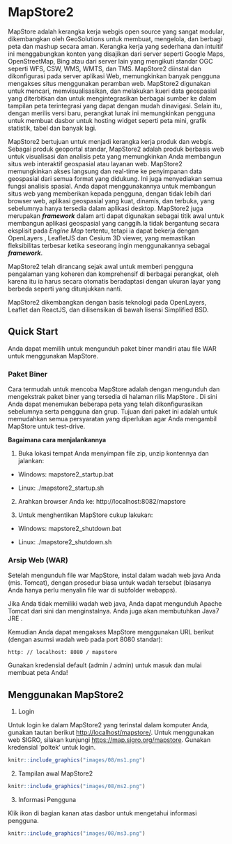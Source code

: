 # MapStore2 {#hari_kedelapan}


MapStore adalah kerangka kerja webgis open source yang sangat modular, dikembangkan oleh GeoSolutions untuk membuat, mengelola, dan berbagi peta dan mashup secara aman. Kerangka kerja yang sederhana dan intuitif ini menggabungkan konten yang disajikan dari server seperti Google Maps, OpenStreetMap, Bing atau dari server lain yang mengikuti standar OGC seperti WFS, CSW, WMS, WMTS, dan TMS. MapStore2 diinstal dan dikonfigurasi pada server aplikasi Web, memungkinkan banyak pengguna mengakses situs menggunakan peramban web. MapStore2 digunakan untuk mencari, memvisualisasikan, dan melakukan kueri data geospasial yang diterbitkan dan untuk mengintegrasikan berbagai sumber ke dalam tampilan peta terintegrasi yang dapat dengan mudah dinavigasi. Selain itu, dengan merilis versi baru, perangkat lunak ini memungkinkan pengguna untuk membuat dasbor untuk hosting widget seperti peta mini, grafik statistik, tabel dan banyak lagi.

MapStore2 bertujuan untuk menjadi kerangka kerja produk dan webgis. Sebagai produk geoportal standar, MapStore2 adalah produk berbasis web untuk visualisasi dan analisis peta yang memungkinkan Anda membangun situs web interaktif geospasial atau layanan web. MapStore2 memungkinkan akses langsung dan real-time ke penyimpanan data geospasial dari semua format yang didukung. Ini juga menyediakan semua fungsi analisis spasial. Anda dapat menggunakannya untuk membangun situs web yang memberikan kepada pengguna, dengan tidak lebih dari browser web, aplikasi geospasial yang kuat, dinamis, dan terbuka, yang sebelumnya hanya tersedia dalam aplikasi desktop. MapStore2 juga merupakan ***framework*** dalam arti dapat digunakan sebagai titik awal untuk membangun aplikasi geospasial yang canggih.Ia tidak bergantung secara eksplisit pada *Engine Map* tertentu, tetapi ia dapat bekerja dengan OpenLayers , LeafletJS dan Cesium 3D viewer, yang memastikan fleksibilitas terbesar ketika seseorang ingin menggunakannya sebagai ***framework***.

MapStore2 telah dirancang sejak awal untuk memberi pengguna pengalaman yang koheren dan komprehensif di berbagai perangkat, oleh karena itu ia harus secara otomatis beradaptasi dengan ukuran layar yang berbeda seperti yang ditunjukkan nanti.

MapStore2 dikembangkan  dengan basis teknologi pada OpenLayers, Leaflet dan ReactJS, dan dilisensikan di bawah lisensi Simplified BSD.

## Quick Start
Anda dapat memilih untuk mengunduh paket biner mandiri atau file WAR untuk menggunakan  MapStore.

### Paket Biner

Cara termudah untuk mencoba MapStore adalah dengan mengunduh dan mengekstrak paket biner yang tersedia di halaman rilis MapStore . Di sini Anda dapat menemukan beberapa peta yang telah dikonfigurasikan sebelumnya serta pengguna dan grup. Tujuan dari paket ini adalah untuk memudahkan semua persyaratan yang diperlukan agar Anda mengambil MapStore untuk test-drive.

**Bagaimana cara menjalankannya**

1. Buka lokasi tempat Anda menyimpan file zip, unzip kontennya dan jalankan:

  - Windows: mapstore2_startup.bat

  - Linux: ./mapstore2_startup.sh

2. Arahkan browser Anda ke: http://localhost:8082/mapstore

3. Untuk menghentikan MapStore cukup lakukan:

  - Windows: mapstore2_shutdown.bat

  - Linux: ./mapstore2_shutdown.sh


### Arsip Web (WAR)


Setelah mengunduh file war MapStore, instal dalam wadah web java Anda (mis. Tomcat), dengan prosedur biasa untuk wadah tersebut (biasanya Anda hanya perlu menyalin file war di subfolder webapps).

Jika Anda tidak memiliki wadah web java, Anda dapat mengunduh Apache Tomcat dari sini dan menginstalnya. Anda juga akan membutuhkan Java7 JRE .

Kemudian Anda dapat mengakses MapStore menggunakan URL berikut (dengan asumsi wadah web pada port 8080 standar):

```
http: // localhost: 8080 / mapstore
```

Gunakan kredensial default (admin / admin) untuk masuk dan mulai membuat peta Anda!

## Menggunakan MapStore2

1. Login

Untuk login ke dalam MapStore2 yang terinstal dalam komputer Anda, gunakan tautan berikut [http://localhost/mapstore/](http://localhost/mapstore/). Untuk menggunakan web SIGRO, silakan kunjungi [https://map.sigro.org/mapstore](https://map.sigro.org/mapstore). Gunakan kredensial 'poltek' untuk login.

```r
knitr::include_graphics("images/08/ms1.png")
```


2. Tampilan awal MapStore2


```r
knitr::include_graphics("images/08/ms2.png")
```


3. Informasi Pengguna

Klik ikon di bagian kanan atas dasbor untuk mengetahui informasi pengguna.

```r
knitr::include_graphics("images/08/ms3.png")
```
